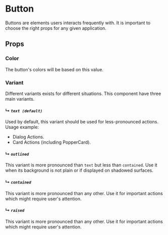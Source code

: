 

<Meta title="Components/Button" />

# Button

Buttons are elements users interacts frequently with.
It is important to choose the right props for any given application.

<Spacing value={4} />

## Props

<Props of={Button} />

### Color

The button's colors will be based on this value.

### Variant

Different variants exists for different situations.
This component have three main variants.

#### ↳ _``text (default)``_

Used by default, this variant should be used for less-pronounced actions.
Usage example:

- Dialog Actions.
- Card Actions (including PopperCard).

<Preview withSource="none">
    <Story name="text">
      <ButtonExamples variant="text" />
    </Story>
</Preview>

#### ↳ _``outlined``_

This variant is more pronounced than ``text`` but less than ``contained``.
Use it when its background is not plain or if displayed on shadowed surfaces.

<Preview withSource="none">
    <Story name="outlined">
      <ButtonExamples variant="outlined" />
    </Story>
</Preview>

#### ↳ _``contained``_

This variant is more pronounced than any other.
Use it for important actions which might require user's attention.

<Preview withSource="none">
    <Story name="contained">
      <ButtonExamples variant="contained" />
    </Story>
</Preview>

#### ↳ _``raised``_

This variant is more pronounced than any other.
Use it for important actions which might require user's attention.

<Preview withSource="none">
    <Story name="raised">
      <ButtonExamples variant="raised" />
    </Story>
</Preview>

